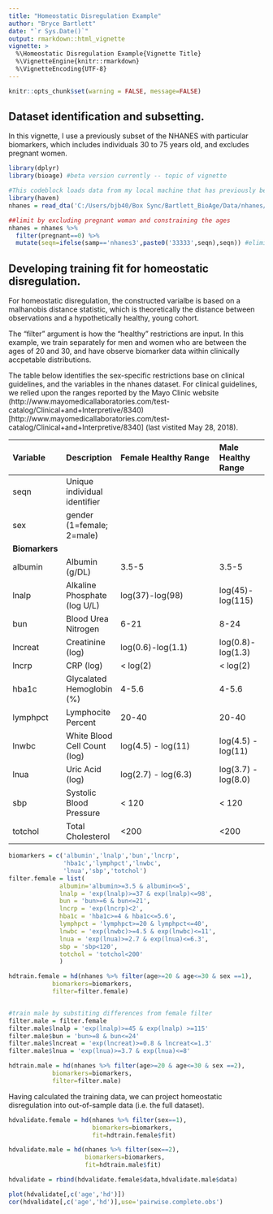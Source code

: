 ```yaml
---
title: "Homeostatic Disregulation Example"
author: "Bryce Bartlett"
date: "`r Sys.Date()`"
output: rmarkdown::html_vignette
vignette: >
  %\Homeostatic Disregulation Example{Vignette Title}
  %\VignetteEngine{knitr::rmarkdown}
  %\VignetteEncoding{UTF-8}
---
```


```r
knitr::opts_chunk$set(warning = FALSE, message=FALSE)
```

## Dataset identification and subsetting.

In this vignette, I use a previously subset of the NHANES with particular biomarkers, which includes individuals 30 to 75 years old, and excludes pregnant women.

```r
library(dplyr)
library(bioage) #beta version currently -- topic of vignette
```

```r
#This codeblock loads data from my local machine that has previously been downloaded and cleane. The Original data is not available.
library(haven)
nhanes = read_dta('C:/Users/bjb40/Box Sync/Bartlett_BioAge/Data/nhanes/Stata/NHANESforBA.dta')

##limit by excluding pregnant woman and constraining the ages
nhanes = nhanes %>%
  filter(pregnant==0) %>%
  mutate(seqn=ifelse(samp=='nhanes3',paste0('33333',seqn),seqn)) #eliminate duplicate sequence numbers

```

## Developing training fit for homeostatic disregulation.

For homeostatic disregulation, the constructed varialbe is based on a malhanobis distance statistic, which is theoretically the distance between observations and a hypothetically healthy, young cohort.

The "filter" argument is how the "healthy" restrictions are input. In this example, we train separately for men and women who are between the ages of 20 and 30, and have observe biomarker data within clinically accpetable distributions.

The table below identifies the sex-specific restrictions base on clinical guidelines, and the variables in the nhanes dataset. For clinical guidelines, we relied upon the ranges reported by the Mayo Clinic website (http://www.mayomedicallaboratories.com/test-catalog/Clinical+and+Interpretive/8340)[http://www.mayomedicallaboratories.com/test-catalog/Clinical+and+Interpretive/8340] (last vistited May 28, 2018).

|Variable|Description|Female Healthy Range| Male Healthy Range|
|:-------|:----------|:---------------------------|:-----------|
|seqn|Unique individual identifier||
|sex|gender (1=female; 2=male)||
|**Biomarkers**||
|albumin|Albumin (g/DL)|3.5-5|3.5-5|
|lnalp|Alkaline Phosphate (log U/L)|log(37)-log(98)|log(45)-log(115)|
|bun|Blood Urea Nitrogen|6-21|8-24|
|lncreat|Creatinine (log)|log(0.6)-log(1.1)|log(0.8)-log(1.3)|
|lncrp| CRP (log) |< log(2) |< log(2) |
|hba1c|Glycalated Hemoglobin (%)|4-5.6|4-5.6|
|lymphpct|Lymphocite Percent | 20-40 | 20-40 |
|lnwbc|White Blood Cell Count (log)| log(4.5) - log(11) | log(4.5) - log(11) |
|lnua|Uric Acid (log)| log(2.7) - log(6.3) | log(3.7) - log(8.0) |
|sbp|Systolic Blood Pressure| < 120 | < 120 |
|totchol|Total Cholesterol| <200 | <200 |


```r
biomarkers = c('albumin','lnalp','bun','lncrp',
               'hba1c','lymphpct','lnwbc',
               'lnua','sbp','totchol')
filter.female = list(
              albumin='albumin>=3.5 & albumin<=5',
              lnalp = 'exp(lnalp)>=37 & exp(lnalp)<=98',
              bun = 'bun>=6 & bun<=21',
              lncrp = 'exp(lncrp)<2',
              hba1c = 'hba1c>=4 & hba1c<=5.6',
              lymphpct = 'lymphpct>=20 & lymphpct<=40',
              lnwbc = 'exp(lnwbc)>=4.5 & exp(lnwbc)<=11',
              lnua = 'exp(lnua)>=2.7 & exp(lnua)<=6.3',
              sbp = 'sbp<120',
              totchol = 'totchol<200'
              )

hdtrain.female = hd(nhanes %>% filter(age>=20 & age<=30 & sex ==1),
            biomarkers=biomarkers,
            filter=filter.female)


#train male by substiting differences from female filter
filter.male = filter.female
filter.male$lnalp = 'exp(lnalp)>=45 & exp(lnalp) >=115'
filter.male$bun = 'bun>=8 & bun<=24'
filter.male$lncreat = 'exp(lncreat)>=0.8 & lncreat<=1.3'
filter.male$lnua = 'exp(lnua)>=3.7 & exp(lnua)<=8'

hdtrain.male = hd(nhanes %>% filter(age>=20 & age<=30 & sex ==2),
            biomarkers=biomarkers,
            filter=filter.male)


```

Having calculated the training data, we can project homeostatic disregulation into out-of-sample data (i.e. the full dataset).

```r
hdvalidate.female = hd(nhanes %>% filter(sex==1),
                       biomarkers=biomarkers,
                       fit=hdtrain.female$fit)

hdvalidate.male = hd(nhanes %>% filter(sex==2),
                     biomarkers=biomarkers,
                     fit=hdtrain.male$fit)

hdvalidate = rbind(hdvalidate.female$data,hdvalidate.male$data)

plot(hdvalidate[,c('age','hd')])
cor(hdvalidate[,c('age','hd')],use='pairwise.complete.obs')

```


